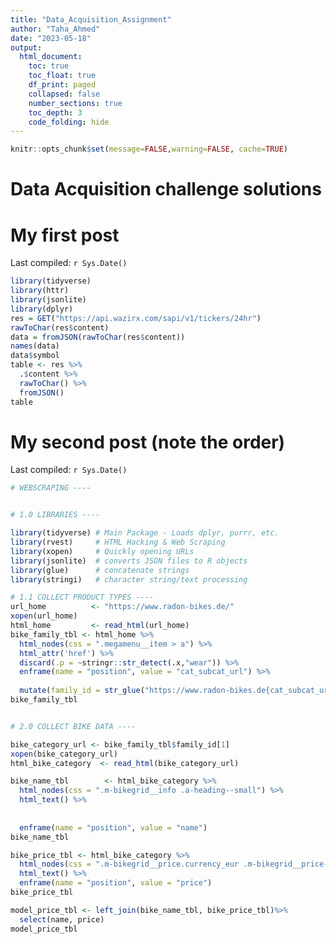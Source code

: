 ```yaml
---
title: "Data_Acquisition_Assignment"
author: "Taha_Ahmed"
date: "2023-05-18"
output:
  html_document:
    toc: true
    toc_float: true
    df_print: paged
    collapsed: false
    number_sections: true
    toc_depth: 3
    code_folding: hide
---
```

```r
knitr::opts_chunk$set(message=FALSE,warning=FALSE, cache=TRUE)
```

# Data Acquisition challenge solutions

# My first post

Last compiled: `r Sys.Date()`

```r
library(tidyverse)
library(httr)
library(jsonlite)
library(dplyr)
res = GET("https://api.wazirx.com/sapi/v1/tickers/24hr")
rawToChar(res$content)
data = fromJSON(rawToChar(res$content))
names(data)
data$symbol
table <- res %>% 
  .$content %>% 
  rawToChar() %>% 
  fromJSON()
table
```

# My second post (note the order)

Last compiled: `r Sys.Date()`
```r
# WEBSCRAPING ----


# 1.0 LIBRARIES ----

library(tidyverse) # Main Package - Loads dplyr, purrr, etc.
library(rvest)     # HTML Hacking & Web Scraping
library(xopen)     # Quickly opening URLs
library(jsonlite)  # converts JSON files to R objects
library(glue)      # concatenate strings
library(stringi)   # character string/text processing

# 1.1 COLLECT PRODUCT TYPES ----
url_home          <- "https://www.radon-bikes.de/"
xopen(url_home)
html_home         <- read_html(url_home)
bike_family_tbl <- html_home %>%
  html_nodes(css = ".megamenu__item > a") %>%  
  html_attr('href') %>%  
  discard(.p = ~stringr::str_detect(.x,"wear")) %>%  
  enframe(name = "position", value = "cat_subcat_url") %>%  
  
  mutate(family_id = str_glue("https://www.radon-bikes.de{cat_subcat_url}bikegrid"))
bike_family_tbl


# 2.0 COLLECT BIKE DATA ----

bike_category_url <- bike_family_tbl$family_id[1]
xopen(bike_category_url)
html_bike_category  <- read_html(bike_category_url)

bike_name_tbl        <- html_bike_category %>%
  html_nodes(css = ".m-bikegrid__info .a-heading--small") %>%
  html_text() %>%
  
  
  enframe(name = "position", value = "name")
bike_name_tbl 

bike_price_tbl <- html_bike_category %>%
  html_nodes(css = ".m-bikegrid__price.currency_eur .m-bikegrid__price--active") %>%  
  html_text() %>% 
  enframe(name = "position", value = "price")
bike_price_tbl

model_price_tbl <- left_join(bike_name_tbl, bike_price_tbl)%>% 
  select(name, price)
model_price_tbl
```